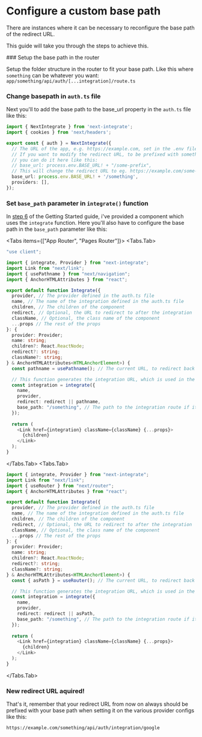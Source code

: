 
# Configure a custom base path

There are instances where it can be necessary to reconfigure the base path of the redirect URL.

This guide will take you through the steps to achieve this.

<Steps>
### Setup the base path in the router

Setup the folder structure in the router to fit your base path. Like this where `something` can be whatever you want: `app/something/api/auth/[...integration]/route.ts`

### Change basepath in `auth.ts` file

Next you'll to add the base path to the base_url property in the `auth.ts` file like this:

```ts filename="auth.ts" copy {10} showLineNumbers
import { NextIntegrate } from 'next-integrate';
import { cookies } from 'next/headers';

export const { auth } = NextIntegrate({
  // The URL of the app, e.g. https://example.com, set in the .env file.
  // If you want to modify the redirect URL, to be prefixed with something else,
  // you can do it here like this:
  // base_url: process.env.BASE_URL! + "/some-prefix",
  // This will change the redirect URL to eg. https://example.com/some-prefix/api/auth/integration/google
  base_url: process.env.BASE_URL! + '/something',
  providers: [],
});
```

### Set `base_path` parameter in `integrate()` function

In [step 6](/docs/getting-started#create-an-integrate-components) of the Getting Started guide, i've provided a component which uses the `integrate` function. Here you'll also have to configure the base path in the `base_path` parameter like this:

<Tabs items={["App Router", "Pages Router"]}>
  <Tabs.Tab>
  ```ts filename="integrate.tsx" copy {29} showLineNumbers
  "use client";
  
  import { integrate, Provider } from "next-integrate";
  import Link from "next/link";
  import { usePathname } from "next/navigation";
  import { AnchorHTMLAttributes } from "react";
  
  export default function Integrate({
    provider, // The provider defined in the auth.ts file
    name, // The name of the integration defined in the auth.ts file
    children, // The children of the component
    redirect, // Optional, the URL to redirect to after the integration
    className, // Optional, the class name of the component
    ...props // The rest of the props
  }: {
    provider: Provider;
    name: string;
    children?: React.ReactNode;
    redirect?: string;
    className?: string;
  } & AnchorHTMLAttributes<HTMLAnchorElement>) {
    const pathname = usePathname(); // The current URL, to redirect back to after the integration
  
    // This function generates the integration URL, which is used in the Link component
    const integration = integrate({
      name,
      provider,
      redirect: redirect || pathname,
      base_path: "/something", // The path to the integration route if it's different from the default: (api/auth/[...integration]/route.ts)
    });
    
    return (
      <Link href={integration} className={className} {...props}>
        {children}
      </Link>
    );
  }
  ```
  </Tabs.Tab>
  <Tabs.Tab>
  ```ts filename="integrate.tsx" copy {27} showLineNumbers
  import { integrate, Provider } from "next-integrate";
  import Link from "next/link";
  import { useRouter } from "next/router";
  import { AnchorHTMLAttributes } from "react";
  
  export default function Integrate({
    provider, // The provider defined in the auth.ts file
    name, // The name of the integration defined in the auth.ts file
    children, // The children of the component
    redirect, // Optional, the URL to redirect to after the integration
    className, // Optional, the class name of the component
    ...props // The rest of the props
  }: {
    provider: Provider;
    name: string;
    children?: React.ReactNode;
    redirect?: string;
    className?: string;
  } & AnchorHTMLAttributes<HTMLAnchorElement>) {
    const { asPath } = useRouter(); // The current URL, to redirect back to after the integration
  
    // This function generates the integration URL, which is used in the Link component
    const integration = integrate({
      name,
      provider,
      redirect: redirect || asPath,
      base_path: "/something", // The path to the integration route if it's different from the default: (api/auth/[...integration]/route.ts)
    });
    
    return (
      <Link href={integration} className={className} {...props}>
        {children}
      </Link>
    );
  }
  ```
  </Tabs.Tab>
</Tabs>

### New redirect URL aquired!

That's it, remember that your redirect URL from now on always should be prefixed with your base path when setting it on the various provider configs like this:

`https://example.com/something/api/auth/integration/google`

</Steps>
